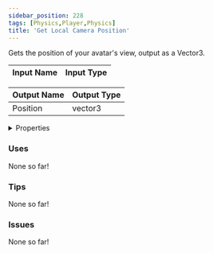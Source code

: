 ```yaml
---
sidebar_position: 228
tags: [Physics,Player,Physics]
title: 'Get Local Camera Position'
---
```


Gets the position of your avatar's view, output as a Vector3.



<DocusaurusSvg />

| Input Name | Input Type |
|-----------|-----------|

| Output Name | Output Type |
|-----------|-----------|
| Position | vector3 |


<details>
  <summary>Properties</summary>
  <div>
    <div>
    <table>
      <thead>
        <tr>
          <th>Is beta required?</th>
          <th>No</th>
        </tr>
        <tr>
          <th>Is this chip a trolling risk?</th>
          <th>No</th>
        </tr>
        <tr>
          <th>Is this chip a role assignment risk?</th>
          <th>No</th>
        </tr>
        <tr>
          <th>Chip UUID</th>
          <th>c19eff8a-980c-444a-983f-bb4c53a94daf</th>
        </tr>
        <tr>
          <th>Room availability</th>
          <th>Available everywhere</th>
        </tr>
      </thead>
    </table>
    </div>
  </div>
</details>

### Uses

None so far!

### Tips

None so far!

### Issues

None so far!